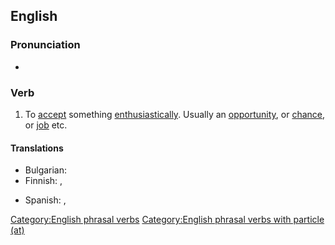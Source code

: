 ==English==

===Pronunciation===
* {{audio|en|En-au-jump at.ogg|Audio (AU)}}

===Verb===
{{en-verb|jumps at|jumping at|jumped at}}

# {{lb|en|idiomatic}} To [[accept]] something [[enthusiastically]]. Usually an [[opportunity]], or [[chance]], or [[job]] etc.
#: {{ux|en|I '''jumped at''' the position as soon as it was offered.}}

====Translations====
{{trans-top|to accept something enthusiastically}}
* Bulgarian: {{t|bg|приемам охотно}}
* Finnish: {{t+|fi|tarrata}}, {{t+|fi|rynnätä}}
{{trans-mid}}
* Spanish: {{t+|es|apresurarse}}, {{t+|es|aprovechar}}
{{trans-bottom}}

[[Category:English phrasal verbs]]
[[Category:English phrasal verbs with particle (at)]]
